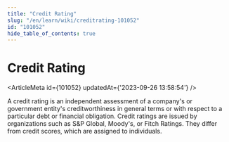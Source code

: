 ```yaml
---
title: "Credit Rating"
slug: "/en/learn/wiki/creditrating-101052"
id: "101052"
hide_table_of_contents: true
---
```



# Credit Rating

<ArticleMeta id={101052} updatedAt={'2023-09-26 13:58:54'} />
<div className='border-solid border-b border-t-0 my-4 border-[var(--ifm-color-gray-300)]' />

A credit rating is an independent assessment of a company's or government entity's creditworthiness in general terms or with respect to a particular debt or financial obligation. Credit ratings are issued by organizations such as S&P Global, Moody's, or Fitch Ratings. They differ from credit scores, which are assigned to individuals.
